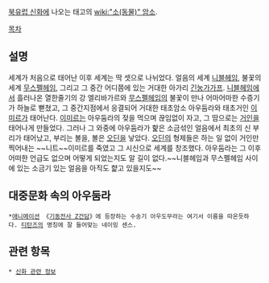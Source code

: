 {{{+1 Auðumbla}}}

[[북유럽 신화]]에 나오는 태고의 [[wiki:"소(동물)" 암소]].

[[목차]]
== 설명 ==
세계가 처음으로 태어난 이후 세계는 딱 셋으로 나뉘었다. 얼음의 세계 [[니블헤임]], 불꽃의 세계 [[무스펠헤임]], 그리고 그 중간 어디쯤에 있는 거대한 아가리 [[긴눙가가프]]. [[니블헤임]]에서 흘러나온 열한줄기의 강 엘리바가르와 [[무스펠헤임]]의 불꽃이 만나 어마어마한 수증기가 하늘로 뻗쳤고, 그 중간지점에서 응결되어 거대한 태초암소 아우둠라와 태초거인 [[이미르]]가 태어난다. [[이미르]]는 아우둠라의 젖을 먹으며 끊임없이 자고, 그 땀으로는 [[거인]]을 태어나게 만들었다. 그러나 그 와중에 아우둠라가 핥은 소금섞인 얼음에서 최초의 신 부리가 태어났고, 부리는 볼을, 볼은 [[오딘]]을 낳았다. [[오딘]]의 형제들은 하는 일 없이 거인만 찍어내는 ~~니트~~이미르를 죽였고 그 시신으로 세계를 창조했다. 아우둠라는 그 이후 어떠한 언급도 없으며 어떻게 되었는지도 알 길이 없다.~~니블헤임과 무스펠헤임 사이에 있는 소금기 있는 얼음을 아직도 햝고 있을지도~~

== 대중문화 속의 아우둠라 ==
 *[[애니메이션]] 《[[기동전사 Z건담]]》에 등장하는 수송기 아우도무라는 여기서 이름을 따온듯하다. [[티탄즈]]의 명칭에 잘 들어맞는 네이밍 센스.

== 관련 항목 ==
 * [[신화 관련 정보]]
